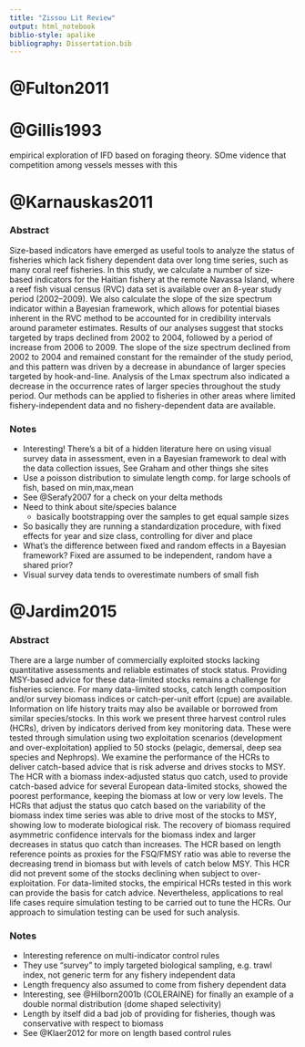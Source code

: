 ```yaml
---
title: "Zissou Lit Review"
output: html_notebook
biblio-style: apalike
bibliography: Dissertation.bib
---
```


# @Fulton2011

# @Gillis1993

empirical exploration of IFD based on foraging theory. SOme vidence that competition among vessels messes with this

# @Karnauskas2011

### Abstract

Size-based indicators have emerged as useful tools to analyze the status of fisheries which lack fishery dependent data over long time series, such as many coral reef fisheries. In this study, we calculate a number of size-based indicators for the Haitian fishery at the remote Navassa Island, where a reef fish visual census (RVC) data set is available over an 8-year study period (2002–2009). We also calculate the slope of the size spectrum indicator within a Bayesian framework, which allows for potential biases inherent in the RVC method to be accounted for in credibility intervals around parameter estimates. Results of our analyses suggest that stocks targeted by traps declined from 2002 to 2004, followed by a period of increase from 2006 to 2009. The slope of the size spectrum declined from 2002 to 2004 and remained constant for the remainder of the study period, and this pattern was driven by a decrease in abundance of larger species targeted by hook-and-line. Analysis of the Lmax spectrum also indicated a decrease in the occurrence rates of larger species throughout the study period. Our methods can be applied to fisheries in other areas where limited fishery-independent data and no fishery-dependent data are available.

### Notes

* Interesting! There's a bit of a hidden literature here on using visual survey data in assessment, even in a Bayesian framework to deal with the data collection issues, See Graham and other things she sites
* Use a poisson distribution to simulate length comp. for large schools of fish, based on min,max,mean
* See @Serafy2007 for a check on your delta methods
* Need to think about site/species balance
  * basically bootstrapping over the samples to get equal sample sizes
* So basically they are running a standardization procedure, with fixed effects for year and size class, controlling for diver and place
* What's the difference between fixed and random effects in a Bayesian framework? Fixed are assumed to be independent, random have a shared prior?
* Visual survey data tends to overestimate numbers of small fish

# @Jardim2015

### Abstract

There are a large number of commercially exploited stocks lacking quantitative assessments and reliable estimates of stock status. Providing MSY-based advice for these data-limited stocks remains a challenge for fisheries science. For many data-limited stocks, catch length composition and/or survey biomass indices or catch-per-unit effort (cpue) are available. Information on life history traits may also be available or borrowed from similar species/stocks. In this work we present three harvest control rules (HCRs), driven by indicators derived from key monitoring data. These were tested through simulation using two exploitation scenarios (development and over-exploitation) applied to 50 stocks (pelagic, demersal, deep sea species and Nephrops). We examine the performance of the HCRs to deliver catch-based advice that is risk adverse and drives stocks to MSY. The HCR with a biomass index-adjusted status quo catch, used to provide catch-based advice for several European data-limited stocks, showed the poorest performance, keeping the biomass at low or very low levels. The HCRs that adjust the status quo catch based on the variability of the biomass index time series was able to drive most of the stocks to MSY, showing low to moderate biological risk. The recovery of biomass required asymmetric confidence intervals for the biomass index and larger decreases in status quo catch than increases. The HCR based on length reference points as proxies for the FSQ/FMSY ratio was able to reverse the decreasing trend in biomass but with levels of catch below MSY. This HCR did not prevent some of the stocks declining when subject to over- exploitation. For data-limited stocks, the empirical HCRs tested in this work can provide the basis for catch advice. Nevertheless, applications to real life cases require simulation testing to be carried out to tune the HCRs. Our approach to simulation testing can be used for such analysis.

### Notes

  * Interesting reference on multi-indicator control rules
  * They use "survey" to imply targeted biological sampling, e.g. trawl index, not generic term for any fishery independent data
  * Length frequency also assumed to come from fishery dependent data
  * Interesting, see @Hilborn2001b (COLERAINE) for finally an example of a double normal distribution (dome shaped selectivity)
  * Length by itself did a bad job of providing for fisheries, though was conservative with respect to biomass
  * See @Klaer2012 for more on length based control rules
